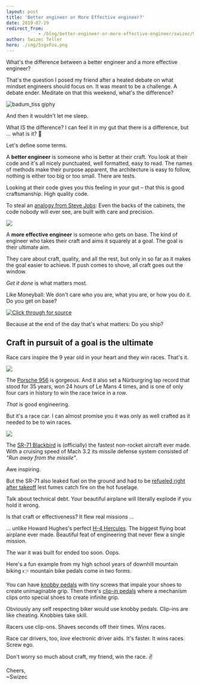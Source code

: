```yaml
---
layout: post
title: 'Better engineer or More Effective engineer?'
date: 2019-07-29
redirect_from: 
            - /blog/better-engineer-or-more-effective-engineer/swizec/9169
author: Swizec Teller
hero: ./img/5sgxFos.png
---
```

What's the difference between a better engineer and a more effective engineer?





That's the question I posed my friend after a heated debate on what mindset engineers should focus on. It was meant to be a challenge. A debate ender. Meditate on that this weekend, what's the difference?



![badum_tiss giphy](./img/media-3o7bu0DiYRxehc7dTi-giphy.gif)



And then it wouldn't let me sleep.



What IS the difference? I can feel it in my gut that there is a difference, but ... what is it? 🤨



Let's define some terms.



A **better engineer** is someone who is better at their craft. You look at their code and it's all nicely punctuated, well formatted, easy to read. The names of methods make their purpose apparent, the architecture is easy to follow, nothing is either too big or too small. There are tests.



Looking at their code gives you this feeling in your gut – that this is good craftsmanship. High quality code.



To steal an [analogy from Steve Jobs](https://www.goodreads.com/quotes/445621-when-you-re-a-carpenter-making-a-beautiful-chest-of-drawers): Even the backs of the cabinets, the code nobody will ever see, are built with care and precision.



![](./img/5sgxFos.png)



A **more effective engineer** is someone who gets on base. The kind of engineer who takes their craft and aims it squarely at a goal. The goal is their ultimate aim.



They care about craft, quality, and all the rest, but only in so far as it makes the goal easier to achieve. If push comes to shove, all craft goes out the window.



_Get it done_ is what matters most.



Like Moneyball: We don't care who you are, what you are, or how you do it. Do you get on base?





[![Click through for source](./img/techletter.app-screenshot-1564416546196.png)](https://www.youtube.com/watch?v=DtumWOsgFXc)





Because at the end of the day that's what matters: Do you ship?



## Craft in pursuit of a goal is the ultimate



Race cars inspire the 9 year old in your heart and they win races. That's it.



![](./img/sites-default-files-styles-16x9_929w-public-news-listicle-image-1_39.jpg)



The [Porsche 956](https://en.wikipedia.org/wiki/Porsche_956) is gorgeous. And it also set a Nürburgring lap record that stood for 35 years, won 24 hours of Le Mans 4 times, and is one of only four cars in history to win the race twice in a row.



_That_ is good engineering.



But it's a race car. I can almost promise you it was only as well crafted as it needed to be to win races.



![](./img/wikipedia-commons-9-90-Sr71_1.jpg)



The [SR-71 Blackbird](https://en.wikipedia.org/wiki/Lockheed_SR-71_Blackbird) is (officially) the fastest non-rocket aircraft ever made. With a cruising speed of Mach 3.2 its missile defense system consisted of _"Run away from the missile"_.



Awe inspiring.



But the SR-71 also leaked fuel on the ground and had to be [refueled right after takeoff](https://theaviationgeekclub.com/former-sr-71-driver-explains-why-the-blackbird-had-to-refuel-after-takeoff/) lest fumes catch fire on the hot fuselage.



Talk about technical debt. Your beautiful airplane will literally explode if you hold it wrong.



Is that craft or effectiveness? It flew real missions ...



... unlike Howard Hughes's perfect [H-4 Hercules](https://en.wikipedia.org/wiki/Hughes_H-4_Hercules). The biggest flying boat airplane ever made. Beautiful feat of engineering that never flew a single mission.



The war it was built for ended too soon. Oops.



Here's a fun example from my high school years of downhill mountain biking 👉 mountain bike pedals come in two forms.



You can have [knobby pedals](https://www.rei.com/media/product/130123) with tiny screws that impale your shoes to create unimaginable grip. Then there's [clip-in pedals](https://www.rei.com/media/product/878487) where a mechanism clips onto special shoes to create infinite grip.



Obviously any self respecting biker would use knobby pedals. Clip-ins are like cheating. Knobbies take skill.



Racers use clip-ons. Shaves seconds off their times. Wins races.



Race car drivers, too, _love_ electronic driver aids. It's faster. It wins races. Screw ego.



  




Don't worry so much about craft, my friend, win the race. ✌️



  




Cheers,  
~Swizec